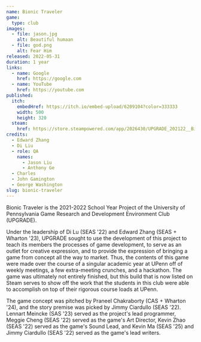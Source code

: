 ```yaml
---
name: Bionic Traveler
game:
  type: club
images:
  - file: jason.jpg
    alt: Beautiful humaan
  - file: god.png
    alt: Fear Him
released: 2022-05-31
duration: 1 year
links:
  - name: Google
    href: https://google.com
  - name: YouTube
    href: https://youtube.com
published:
  itch:
    embedHref: https://itch.io/embed-upload/6209104?color=333333
    width: 500
    height: 320
  steam:
    href: https://store.steampowered.com/app/2026430/UPGRADE_202122__Bionic_Traveler/
credits:
  - Edward Zhang
  - Di Liu
  - role: QA
    names:
      - Jason Liu
      - Anthony Ge
  - Charles
  - John Gamington
  - George Washington
slug: bionic-traveler
---
```


Bionic Traveler is the 2021-2022 School Year Project of the University of Pennsylvania Game Research and Development Environment Club (UPGRADE).

Under the leadership of Di Lu (SEAS '22) and Edward Zhang (SEAS + Wharton '23), UPGRADE sought to use the development of this project to teach its members the processes of game development, to serve as an outlet for creative expression, and to provide the expression of bringing a game from concept all the way to market. Thus, the contents of this game were made over the course of a singular academic year at UPenn off of weekly meetings, a few extra-meeting crunches, and a hackathon. The game was ultimately not entirely finished, but this build that is now listed on Steam serves to show off the work that the students in this club were able to accomplish on top of their rigorous course loads at UPenn.

The game concept was pitched by Praneel Chakraborty (CAS + Wharton '24), and the story premise was picked by Jimmy Ciardullo (SEAS '22). Lennart Meincke (SAS '23) served as the project's lead programmer, Meggie Cheng (SEAS '22) served as the game's Art Director, Kevin Zhao (SEAS '22) served as the game's Sound Lead, and Kevin Ma (SEAS '25) and Jimmy Ciardullo (SEAS '22) served as the game's lead writers.
